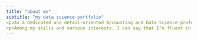 ```yaml
---
title: "about me"
subtitle: "my data science portfolio"
<p>As a dedicated and detail-oriented Accounting and Data Science professional, I am pursuing a Bachelor of Science in Accounting with a Certificate in Data Science at Brigham Young University–Idaho, boasting a perfect 4.0 GPA. My academic journey is distinguished by a Thomas E. Ricks academic achievement scholarship and active participation in leadership roles, including serving as a Heber J. Grant Mentor.<p> 
<p>Among my skills and various interests, I can say that I'm fluent in Spanish, I am also an apprentice ballet dancer, and I'm continuously expanding my knowledge in data and accounting systems with skills in MS Excel, Python, MySQL, Tableau, PowerBI, QBO, Drake, and Idea.<p>
---
```



